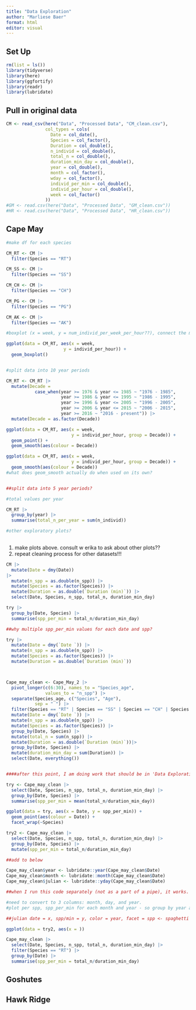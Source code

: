 ```yaml
---
title: "Data Exploration"
author: "Marliese Baer"
format: html
editor: visual
---
```


## Set Up

```r
rm(list = ls())
library(tidyverse)
library(here)
library(ggfortify)
library(readr)
library(lubridate)
```

## Pull in original data

```r
CM <- read_csv(here("Data", "Processed Data", "CM_clean.csv"),
               col_types = cols(
                 Date = col_date(),
                 Species = col_factor(),
                 Duration = col_double(),
                 n_individ = col_double(),
                 total_n = col_double(),
                 duration_min_day = col_double(),
                 year = col_double(),
                 month = col_factor(),
                 wday = col_factor(),
                 individ_per_min = col_double(),
                 individ_per_hour = col_double(),
                 week = col_factor()
               ))
#GM <- read.csv(here("Data", "Processed Data", "GM_clean.csv"))
#HR <- read.csv(here("Data", "Processed Data", "HR_clean.csv"))

```

## Cape May

```r
#make df for each species

CM_RT <- CM |>
  filter(Species == "RT")

CM_SS <- CM |>
  filter(Species == "SS")

CM_CH <- CM |>
  filter(Species == "CH")

CM_PG <- CM |>
  filter(Species == "PG")

CM_AK <- CM |>
  filter(Species == "AK")

#boxplot (x = week, y = num_individ_per_week_per_hour??), connect the medians/means to see trends

ggplot(data = CM_RT, aes(x = week,
                      y = individ_per_hour)) +
  geom_boxplot()


#split data into 10 year periods

CM_RT <- CM_RT |>
  mutate(Decade = 
           case_when(year >= 1976 & year <= 1985 ~ "1976 - 1985",
                     year >= 1986 & year <= 1995 ~ "1986 - 1995",
                     year >= 1996 & year <= 2005 ~ "1996 - 2005",
                     year >= 2006 & year <= 2015 ~ "2006 - 2015",
                     year >= 2016 ~ "2016 - present")) |>
  mutate(Decade = as.factor(Decade))

ggplot(data = CM_RT, aes(x = week,
                         y = individ_per_hour, group = Decade)) +
  geom_point() +
  geom_smooth(aes(colour = Decade))

ggplot(data = CM_RT, aes(x = week,
                         y = individ_per_hour, group = Decade)) +
  geom_smooth(aes(colour = Decade))
#what does geom_smooth actually do when used on its own?


##split data into 5 year periods?

#total values per year

CM_RT |>
  group_by(year) |>
  summarise(total_n_per_year = sum(n_individ))

#other exploratory plots?
  
```

1) make plots above. consult w erika to ask about other plots??
2) repeat cleaning process for other datasets!!!



```r
CM |>
  mutate(Date = dmy(Date))
|>
  mutate(n_spp = as.double(n_spp)) |>
  mutate(Species = as.factor(Species)) |>
  mutate(Duration = as.double(`Duration (min)`)) |>
  select(Date, Species, n_spp, total_n, duration_min_day)

try |>
  group_by(Date, Species) |>
  summarise(spp_per_min = total_n/duration_min_day)

##why multiple spp_per_min values for each date and spp?

try |>
  mutate(Date = dmy(`Date `)) |>
  mutate(n_spp = as.double(n_spp)) |>
  mutate(Species = as.factor(Species)) |>
  mutate(Duration = as.double(`Duration (min)`))



Cape_may_clean <- Cape_May_2 |>
  pivot_longer(c(6:30), names_to = "Species_age",
               values_to = "n_spp") |>
  separate(Species_age, c("Species", "Age"),
           sep = " ") |>
  filter(Species == "RT" | Species == "SS" | Species == "CH" | Species == "AK" | Species == "PG") |>
  mutate(Date = dmy(`Date `)) |>
  mutate(n_spp = as.double(n_spp)) |>
  mutate(Species = as.factor(Species)) |>
  group_by(Date, Species) |>
  mutate(total_n = sum(n_spp)) |>
  mutate(Duration = as.double(`Duration (min)`))|>
  group_by(Date, Species) |>
  mutate(duration_min_day = sum(Duration)) |>
  select(Date, everything())


####after this point, I am doing work that should be in 'Data Exploration.qmd' but isn't because for some reason the date is back to a chr instead of date

try <- Cape_may_clean |>
  select(Date, Species, n_spp, total_n, duration_min_day) |>
  group_by(Date, Species) |>
  summarise(spp_per_min = mean(total_n/duration_min_day))

ggplot(data = try, aes(x = Date, y = spp_per_min)) +
  geom_point(aes(colour = Date)) +
  facet_wrap(~Species)

try2 <- Cape_may_clean |>
  select(Date, Species, n_spp, total_n, duration_min_day) |>
  group_by(Date, Species) |>
  mutate(spp_per_min = total_n/duration_min_day)

##add to below

Cape_may_clean$year <- lubridate::year(Cape_may_clean$Date)
Cape_may_clean$month <- lubridate::month(Cape_may_clean$Date)
Cape_may_clean$julian <- lubridate::yday(Cape_may_clean$Date) 

##when I run this code separately (not as a part of a pipe), it works. Why can't work in pipe

#need to convert to 3 columns: month, day, and year.
#plot per spp, spp_per_min for each month and year - so group by year and then plot x = month and y = spp_per_min

##julian date = x, spp/min = y, color = year, facet = spp <- spaghetti plot?

ggplot(data = try2, aes(x = ))

Cape_may_clean |>
  select(Date, Species, n_spp, total_n, duration_min_day) |>
  filter(Species == "RT") |>
  group_by(Date) |>
  summarise(spp_per_min = total_n/duration_min_day)

```

## Goshutes

## Hawk Ridge
